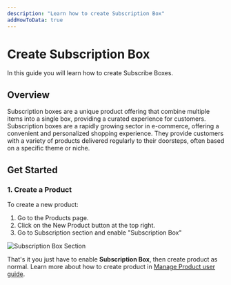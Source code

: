 ```yaml
---
description: "Learn how to create Subscription Box"
addHowToData: true
---
```


# Create Subscription Box

In this guide you will learn how to create Subscribe Boxes.

## Overview

Subscription boxes are a unique product offering that combine multiple items into a single box, providing a curated experience for customers. Subscription boxes are a rapidly growing sector in e-commerce, offering a convenient and personalized shopping experience. They provide customers with a variety of products delivered regularly to their doorsteps, often based on a specific theme or niche.

## Get Started

### 1. Create a Product

To create a new product:

1. Go to the Products page.
2. Click on the New Product button at the top right.
3. Go to Subscription section and enable "Subscription Box"

![Subscription Box Section](/img/subscription-section.png)

That's it you just have to enable **Subscription Box**, then create product as normal. Learn more about how to create product in [Manage Product user guide](/user-guide/products/manage).